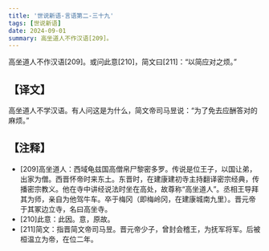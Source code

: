 ```yaml
---
title: '世说新语-言语第二-三十九'
tags: [世说新语]
date: 2024-09-01
summary: 高坐道人不作汉语[209]。
---
```


高坐道人不作汉语[209]。或问此意[210]，简文曰[211]：“以简应对之烦。”

## 【译文】

高坐道人不学汉语。有人问这是为什么，简文帝司马昱说：“为了免去应酬答对的麻烦。”

## 【注释】

- [209]高坐道人：西域龟兹国高僧帛尸黎密多罗。传说是位王子，以国让弟，出家为僧。西晋怀帝时来东土。东晋时，在建康建初寺主持翻译密宗经典，传播密宗教义。他在寺中讲经说法时坐在高处，故尊称“高坐道人”。丞相王导拜其为师，亲自为他驾牛车。卒于梅冈（即梅岭冈，在建康城南九里）。晋元帝于其冢边立寺，名曰高坐寺。
- [210]此意：此因。意，原故。
- [211]简文：指晋简文帝司马昱。晋元帝少子，曾封会稽王，为抚军将军。后被桓温立为帝，在位二年。
